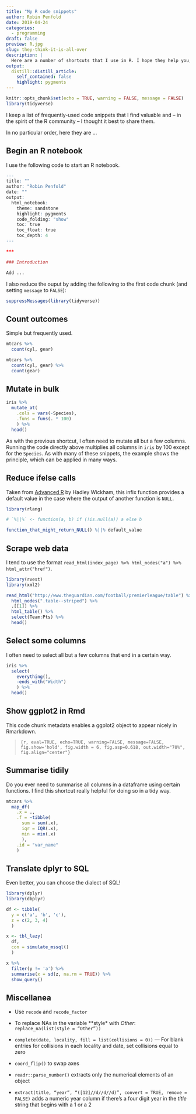 ```yaml
---
title: "My R code snippets"
author: Robin Penfold
date: 2019-04-24
categories:
  - programming
draft: false
preview: R.jpg
slug: they-think-it-is-all-over
description: |
  Here are a number of shortcuts that I use in R. I hope they help you, too.
output:
  distill::distill_article:
    self_contained: false
    highlight: pygments
---
```


```r
knitr::opts_chunk$set(echo = TRUE, warning = FALSE, message = FALSE)
library(tidyverse)
```

I keep a list of frequently-used code snippets that I find valuable and -- in the spirit of the R community -- I thought it best to share them.

In no particular order, here they are ...

## Begin an R notebook

I use the following code to start an R notebook.

```r
---
title: ""
author: "Robin Penfold"
date: ""
output: 
  html_notebook:
    theme: sandstone
    highlight: pygments
    code_folding: "show"
    toc: true
    toc_float: true
    toc_depth: 4
---

***

### Introduction

Add ...

```

I also reduce the ouput by adding the following to the first code chunk (and setting `message` to `FALSE`):

```r
suppressMessages(library(tidyverse))
```

## Count outcomes

Simple but frequently used.

```r
mtcars %>% 
  count(cyl, gear)

mtcars %>%
  count(cyl, gear) %>%
  count(gear)
```

## Mutate in bulk

```r
iris %>% 
  mutate_at(
    .cols = vars(-Species),
    .funs = funs(. * 100)
    ) %>% 
  head()
```

As with the previous shortcut, I often need to mutate all but a few columns. Running the code directly above multiplies all columns in `iris` by 100 except for the `Species`. As with many of these snippets, the example shows the principle, which can be applied in many ways.

## Reduce ifelse calls

Taken from [Advanced R](https://adv-r.hadley.nz) by Hadley Wickham, this infix function provides a default value in the case where the output of another function is `NULL`.

```r
library(rlang)

# `%||%` <- function(a, b) if (!is.null(a)) a else b

function_that_might_return_NULL() %||% default_value
```

## Scrape web data

I tend to use the format `read_html(index_page) %>% html_nodes("a") %>% html_attr("href")`.

```r
library(rvest)
library(xml2)

read_html("http://www.theguardian.com/football/premierleague/table") %>%
  html_nodes(".table--striped") %>%
  .[[1]] %>%
  html_table() %>% 
  select(Team:Pts) %>% 
  head()
```

## Select some columns

I often need to select all but a few columns that end in a certain way. 

```r
iris %>%
  select(
    everything(), 
    -ends_with("Width")
    ) %>%
  head()  
```

## Show ggplot2 in Rmd

This code chunk metadata enables a ggplot2 object to appear nicely in Rmarkdown.

> ```{r, eval=TRUE, echo=TRUE, warning=FALSE, message=FALSE, fig.show='hold', fig.width = 6, fig.asp=0.618, out.width="70%", fig.align="center"}```

## Summarise tidily

Do you ever need to summarise all columns in a dataframe using certain functions. I find this shortcut really helpful for doing so in a tidy way.

```r
mtcars %>% 
  map_df(
    .x = .,
    .f = ~tibble(
      sum = sum(.x),
      iqr = IQR(.x),
      min = min(.x)
      ),
    .id = "var_name"
    )
```

## Translate dplyr to SQL

Even better, you can choose the dialect of SQL!

```r
library(dplyr)
library(dbplyr)

df <- tibble(
  y = c('a', 'b', 'c'), 
  z = c(2, 3, 4)
  )

x <- tbl_lazy(
  df, 
  con = simulate_mssql()
  )

x %>% 
  filter(y != 'a') %>% 
  summarise(x = sd(z, na.rm = TRUE)) %>% 
  show_query()
```

## Miscellanea

  *  Use `recode` and `recode_factor`
  
  * To replace NAs in the variable **style* with *Other*: `replace_na(list(style = “Other”))`
  
  * `complete(date, locality, fill = list(collisions = 0))` — For blank entries for collisions in each locality and date, set collisions equal to zero
  
  * `coord_flip()` to swap axes
  
  * `readr::parse_number()` extracts only the numerical elements of an object
  
* `extract(title, “year”, “([12]//d//d//d)”, convert = TRUE, remove = FALSE)` adds a numeric year column if there's a four digit year in the *title* string that begins with a 1 or a 2
